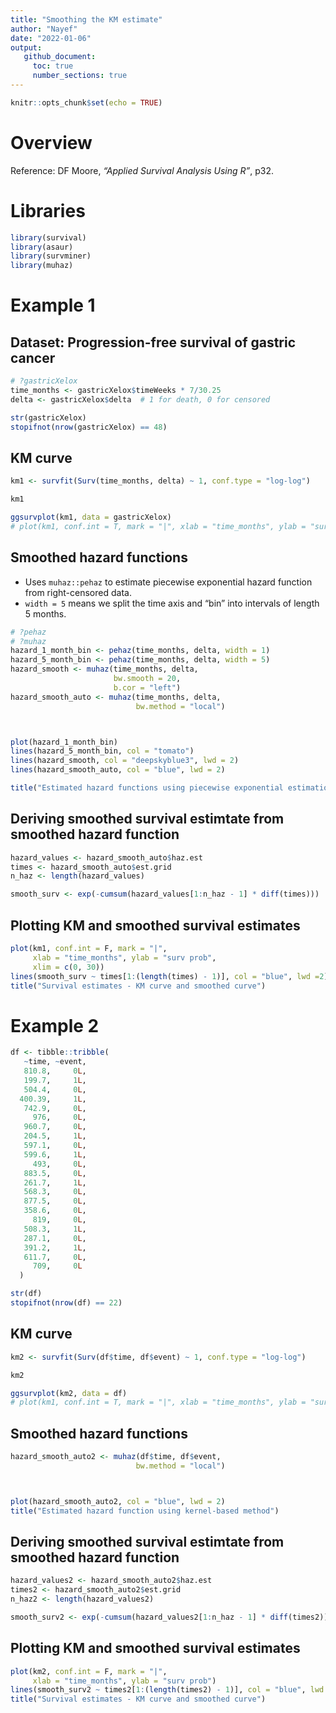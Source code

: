 ```yaml
---
title: "Smoothing the KM estimate"
author: "Nayef"
date: "2022-01-06" 
output: 
   github_document: 
     toc: true
     number_sections: true
---
```


```r
knitr::opts_chunk$set(echo = TRUE)
```

# Overview 

Reference: DF Moore, *"Applied Survival Analysis Using R"*, p32. 


# Libraries 
```r
library(survival)
library(asaur)
library(survminer)
library(muhaz)
```

# Example 1

## Dataset: Progression-free survival of gastric cancer
```r
# ?gastricXelox
time_months <- gastricXelox$timeWeeks * 7/30.25
delta <- gastricXelox$delta  # 1 for death, 0 for censored 

str(gastricXelox)
stopifnot(nrow(gastricXelox) == 48)
```

## KM curve 
```r
km1 <- survfit(Surv(time_months, delta) ~ 1, conf.type = "log-log")

km1

ggsurvplot(km1, data = gastricXelox)
# plot(km1, conf.int = T, mark = "|", xlab = "time_months", ylab = "surv prob")

```

## Smoothed hazard functions
- Uses `muhaz::pehaz` to estimate piecewise exponential hazard function from 
right-censored data. 
- `width = 5` means we split the time axis and "bin" into intervals of length 5 
months. 
```r
# ?pehaz
# ?muhaz
hazard_1_month_bin <- pehaz(time_months, delta, width = 1)
hazard_5_month_bin <- pehaz(time_months, delta, width = 5)
hazard_smooth <- muhaz(time_months, delta, 
                       bw.smooth = 20, 
                       b.cor = "left")
hazard_smooth_auto <- muhaz(time_months, delta,
                            bw.method = "local")



plot(hazard_1_month_bin)
lines(hazard_5_month_bin, col = "tomato")
lines(hazard_smooth, col = "deepskyblue3", lwd = 2)
lines(hazard_smooth_auto, col = "blue", lwd = 2)

title("Estimated hazard functions using piecewise exponential estimation \nand kernel-based methods")

```

## Deriving smoothed survival estimtate from smoothed hazard function 
```r
hazard_values <- hazard_smooth_auto$haz.est
times <- hazard_smooth_auto$est.grid
n_haz <- length(hazard_values)

smooth_surv <- exp(-cumsum(hazard_values[1:n_haz - 1] * diff(times)))

```

## Plotting KM and smoothed survival estimates 
```r
plot(km1, conf.int = F, mark = "|", 
     xlab = "time_months", ylab = "surv prob", 
     xlim = c(0, 30))
lines(smooth_surv ~ times[1:(length(times) - 1)], col = "blue", lwd =2)
title("Survival estimates - KM curve and smoothed curve")
```


# Example 2
```r

df <- tibble::tribble(
   ~time, ~event,
   810.8,     0L,
   199.7,     1L,
   504.4,     0L,
  400.39,     1L,
   742.9,     0L,
     976,     0L,
   960.7,     0L,
   204.5,     1L,
   597.1,     0L,
   599.6,     1L,
     493,     0L,
   883.5,     0L,
   261.7,     1L,
   568.3,     0L,
   877.5,     0L,
   358.6,     0L,
     819,     0L,
   508.3,     1L,
   287.1,     0L,
   391.2,     1L,
   611.7,     0L,
     709,     0L
  )

str(df)
stopifnot(nrow(df) == 22)

```

## KM curve 
```r
km2 <- survfit(Surv(df$time, df$event) ~ 1, conf.type = "log-log")

km2

ggsurvplot(km2, data = df)
# plot(km1, conf.int = T, mark = "|", xlab = "time_months", ylab = "surv prob")

```


## Smoothed hazard functions
```r
hazard_smooth_auto2 <- muhaz(df$time, df$event,
                            bw.method = "local")



plot(hazard_smooth_auto2, col = "blue", lwd = 2)
title("Estimated hazard function using kernel-based method")

```

## Deriving smoothed survival estimtate from smoothed hazard function 
```r
hazard_values2 <- hazard_smooth_auto2$haz.est
times2 <- hazard_smooth_auto2$est.grid
n_haz2 <- length(hazard_values2)

smooth_surv2 <- exp(-cumsum(hazard_values2[1:n_haz - 1] * diff(times2)))

```

## Plotting KM and smoothed survival estimates 
```r
plot(km2, conf.int = F, mark = "|", 
     xlab = "time_months", ylab = "surv prob")
lines(smooth_surv2 ~ times2[1:(length(times2) - 1)], col = "blue", lwd =2)
title("Survival estimates - KM curve and smoothed curve")
```


